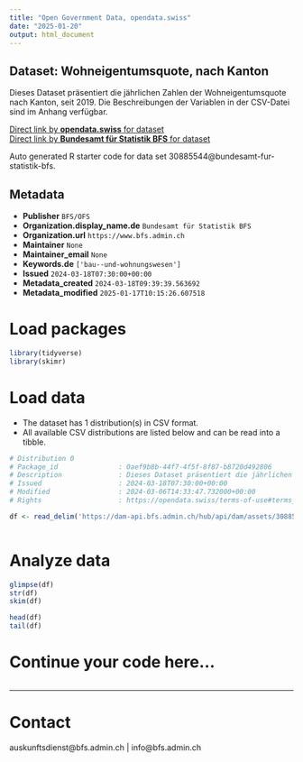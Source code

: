 ```yaml
---
title: "Open Government Data, opendata.swiss"
date: "2025-01-20"
output: html_document
---
```


## Dataset: Wohneigentumsquote, nach Kanton

Dieses Dataset präsentiert die jährlichen Zahlen der Wohneigentumsquote nach Kanton, seit 2019. Die Beschreibungen der Variablen in der CSV-Datei sind im Anhang verfügbar.

[Direct link by **opendata.swiss** for dataset](https://opendata.swiss/de/dataset/wohneigentumsquote-nach-kanton)<br>
[Direct link by **Bundesamt für Statistik BFS** for dataset](https://www.bfs.admin.ch/asset/de/ts-x-09.03.02.01.03b)

Auto generated R starter code for data set 30885544@bundesamt-fur-statistik-bfs.

## Metadata

- **Publisher** `BFS/OFS`
- **Organization.display_name.de** `Bundesamt für Statistik BFS`
- **Organization.url** `https://www.bfs.admin.ch`
- **Maintainer** `None`
- **Maintainer_email** `None`
- **Keywords.de** `['bau--und-wohnungswesen']`
- **Issued** `2024-03-18T07:30:00+00:00`
- **Metadata_created** `2024-03-18T09:39:39.563692`
- **Metadata_modified** `2025-01-17T10:15:26.607518`


# Load packages

```r

library(tidyverse)
library(skimr)

```

# Load data

-   The dataset has 1 distribution(s) in CSV format.
-   All available CSV distributions are listed below and can be read into a tibble.

```r

# Distribution 0
# Package_id               : 0aef9b8b-44f7-4f5f-8f87-b8720d492806
# Description              : Dieses Dataset präsentiert die jährlichen Zahlen der Wohneigentumsquote nach Kanton, seit 2019. Die Beschreibungen der Variablen in der CSV-Datei sind im Anhang verfügbar.
# Issued                   : 2024-03-18T07:30:00+00:00
# Modified                 : 2024-03-06T14:33:47.732000+00:00
# Rights                   : https://opendata.swiss/terms-of-use#terms_by_ask

df <- read_delim('https://dam-api.bfs.admin.ch/hub/api/dam/assets/30885550/master')



```

# Analyze data

```r

glimpse(df)
str(df)
skim(df)

head(df)
tail(df)

```

# Continue your code here...

```r

```

------------------------------------------------------------------------

# Contact

auskunftsdienst@bfs.admin.ch | info@bfs.admin.ch
